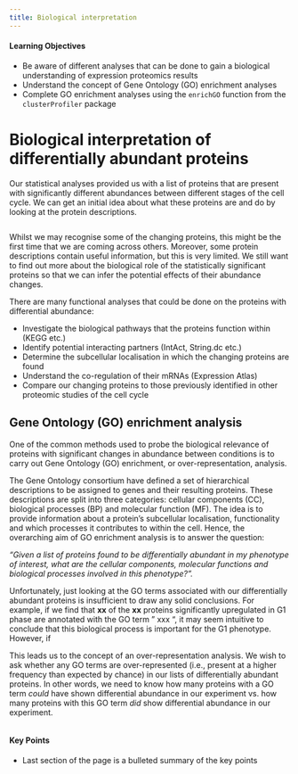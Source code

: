 ```yaml
---
title: Biological interpretation
---
```


::: {.callout-tip}
#### Learning Objectives

* Be aware of different analyses that can be done to gain a biological understanding of expression proteomics results
* Understand the concept of Gene Ontology (GO) enrichment analyses 
* Complete GO enrichment analyses using the `enrichGO` function from the `clusterProfiler` package

:::

# Biological interpretation of differentially abundant proteins

Our statistical analyses provided us with a list of proteins that are present
with significantly different abundances between different stages of the cell 
cycle. We can get an initial idea about what these proteins are and do by 
looking at the protein descriptions. 

```r

```

Whilst we may recognise some of the changing proteins, this might be the first
time that we are coming across others. Moreover, some protein descriptions 
contain useful information, but this is very limited. We still want to find out
more about the biological role of the statistically significant proteins so that
we can infer the potential effects of their abundance changes. 

There are many functional analyses that could be done on the proteins with
differential abundance:

* Investigate the biological pathways that the proteins function within (KEGG etc.)
* Identify potential interacting partners (IntAct, String.dc etc.)
* Determine the subcellular localisation in which the changing proteins are found 
* Understand the co-regulation of their mRNAs (Expression Atlas)
* Compare our changing proteins to those previously identified in other proteomic
studies of the cell cycle

## Gene Ontology (GO) enrichment analysis 

One of the common methods used to probe the biological relevance of proteins with
significant changes in abundance between conditions is to carry out Gene Ontology 
(GO) enrichment, or over-representation, analysis. 

The Gene Ontology consortium have defined a set of hierarchical descriptions to 
be assigned to genes and their resulting proteins. These descriptions are split
into three categories: cellular components (CC), biological processes (BP) and
molecular function (MF). The idea is to provide information about a protein's
subcellular localisation, functionality and which processes it contributes to
within the cell. Hence, the overarching aim of GO enrichment analysis is to 
answer the question: 

*"Given a list of proteins found to be differentially abundant in my phenotype of interest, what are the cellular components, molecular functions and biological processes involved in this phenotype?".*

Unfortunately, just looking at the GO terms associated with our differentially
abundant proteins is insufficient to draw any solid conclusions. For example, if
we find that **xx** of the **xx** proteins significantly upregulated in G1 phase
are annotated with the GO term " xxx ", it may seem intuitive to conclude that 
this biological process is important for the G1 phenotype. However, if 

This leads us to the concept of an over-representation analysis. We wish to ask 
whether any GO terms are over-represented (i.e., present at a higher frequency 
than expected by chance) in our lists of differentially abundant proteins. In 
other words, we need to know how many proteins with a GO term *could* have
shown differential abundance in our experiment vs. how many proteins with this
GO term *did* show differential abundance in our experiment. 

```r

```




::: {.callout-tip}
#### Key Points

- Last section of the page is a bulleted summary of the key points
:::
